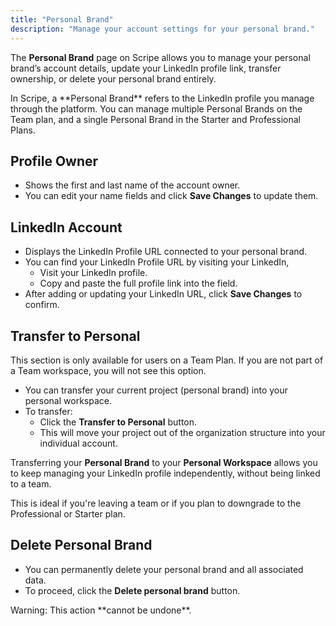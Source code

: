 ```yaml
---
title: "Personal Brand"
description: "Manage your account settings for your personal brand."
---
```


The **Personal Brand** page on Scripe allows you to manage your personal brand’s account details, update your LinkedIn profile link, transfer ownership, or delete your personal brand entirely.

<Info>
  In Scripe, a **Personal Brand** refers to the LinkedIn profile you manage through the platform. You can manage multiple Personal Brands on the Team plan, and a single Personal Brand in the Starter and Professional Plans.
</Info>

## Profile Owner

- Shows the first and last name of the account owner.
- You can edit your name fields and click **Save Changes** to update them.

## LinkedIn Account

- Displays the LinkedIn Profile URL connected to your personal brand.
- You can find your LinkedIn Profile URL by visiting your LinkedIn,
  - Visit your LinkedIn profile.
  - Copy and paste the full profile link into the field.
- After adding or updating your LinkedIn URL, click **Save Changes** to confirm.

## Transfer to Personal

<Warning>
  This section is only available for users on a Team Plan. If you are not part of a Team workspace, you will not see this option.
</Warning>

- You can transfer your current project (personal brand) into your personal workspace.
- To transfer:
  - Click the **Transfer to Personal** button.
  - This will move your project out of the organization structure into your individual account.

Transferring your **Personal Brand** to your **Personal Workspace** allows you to keep managing your LinkedIn profile independently, without being linked to a team. 

This is ideal if you're leaving a team or if you plan to downgrade to the Professional or Starter plan.

## Delete Personal Brand

- You can permanently delete your personal brand and all associated data.
- To proceed, click the **Delete personal brand** button.

<Warning>
  Warning: This action **cannot be undone**.
</Warning>